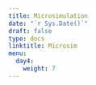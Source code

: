 ---
title: Microsimulation
date: "`r Sys.Date()`"
draft: false
type: docs
linktitle: Microsim
menu:
  day4:
    weight: 7
---

<!-- ## R code demo & walkthrough - 3-state Microsimulation model with time-varying mortality     -->

<!-- [Download demo code](../../../Course_Modularization/Microsimulation/Microsim 3-state/microsim_3-state_time.Rmd) -->

<!-- ## Exercise - Sick-Sicker Microsimulation model with time and state-residence dependence -->

<!-- [Download exercise handout](../../../Course_Modularization/Microsimulation/Microsim Sick-Sicker/exercise worksheets/microsim_sick-sicker_time_exercise.html) -->

<!-- [Download age-dependent mortality data](../../../Course_Modularization/Microsimulation/Microsim Sick-Sicker/solutions/mortProb_age.csv) -->

<!-- [Download population age distribution data](../../../Course_Modularization/Microsimulation/Microsim Sick-Sicker/solutions/MyPopulation-AgeDistribution.csv) -->

<!-- [Download excercise template](../../../Course_Modularization/Microsimulation/Microsim Sick-Sicker/templates/microsim_Sick-Sicker_time_template.Rmd) -->

<!-- [Download excercise solutions](../../../Course_Modularization/Microsimulation/Microsim Sick-Sicker/solutions/microsim_Sick-Sicker_time_solutions.Rmd) -->
